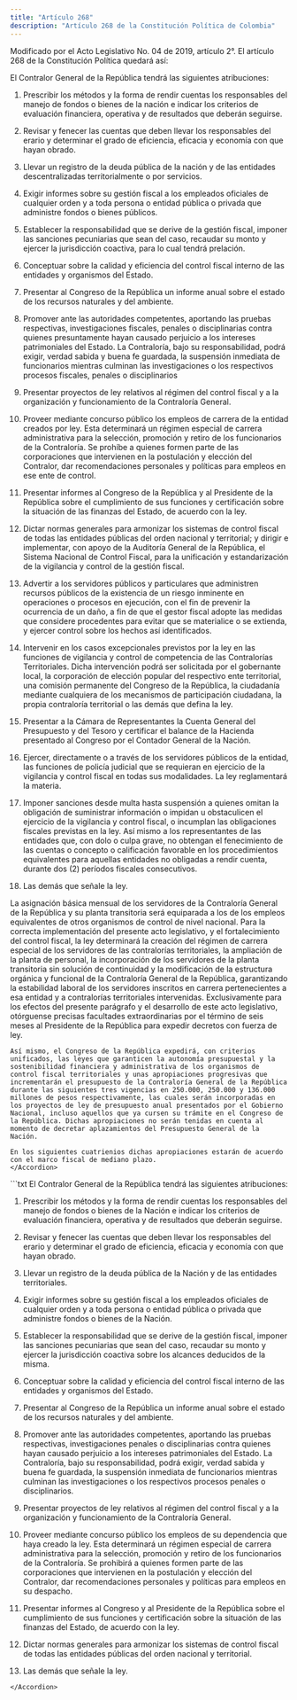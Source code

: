 ```yaml
---
title: "Artículo 268"
description: "Artículo 268 de la Constitución Política de Colombia"
---
```


<Warning>Modificado por el Acto Legislativo No. 04 de 2019, artículo 2°. El artículo 268 de la Constitución Política quedará así: </Warning>

El Contralor General de la República tendrá las siguientes atribuciones:

1. Prescribir los métodos y la forma de rendir cuentas los responsables del manejo de fondos o bienes de la nación e indicar los criterios de evaluación financiera, operativa y de resultados que deberán seguirse.

2. Revisar y fenecer las cuentas que deben llevar los responsables del erario y de­terminar el grado de eficiencia, eficacia y economía con que hayan obrado.

3. Llevar un registro de la deuda pública de la nación y de las entidades descentra­lizadas territorialmente o por servicios.

4. Exigir informes sobre su gestión fiscal a los empleados oficiales de cualquier or­den y a toda persona o entidad pública o privada que administre fondos o bienes públicos.

5. Establecer la responsabilidad que se derive de la gestión fiscal, imponer las san­ciones pecuniarias que sean del caso, recaudar su monto y ejercer la jurisdicción coactiva, para lo cual tendrá prelación.

6. Conceptuar sobre la calidad y eficiencia del control fiscal interno de las entidades y organismos del Estado.

7. Presentar al Congreso de la República un informe anual sobre el estado de los recursos naturales y del ambiente.

8. Promover ante las autoridades competentes, aportando las pruebas respectivas, investigaciones fiscales, penales o disciplinarias contra quienes presuntamente hayan causado perjuicio a los intereses patrimoniales del Estado. La Contraloría, bajo su responsabilidad, podrá exigir, verdad sabida y buena fe guardada, la sus­pensión inmediata de funcionarios mientras culminan las investigaciones o los respectivos procesos fiscales, penales o disciplinarios

9. Presentar proyectos de ley relativos al régimen del control fiscal y a la organiza­ción y funcionamiento de la Contraloría General.

10. Proveer mediante concurso público los empleos de carrera de la entidad creados por ley. Esta determinará un régimen especial de carrera administrativa para la selección, promoción y retiro de los funcionarios de la Contraloría. Se prohíbe a quienes formen parte de las corporaciones que intervienen en la postulación y elección del Contralor, dar recomendaciones personales y políticas para empleos en ese ente de control.

11. Presentar informes al Congreso de la República y al Presidente de la República sobre el cumplimiento de sus funciones y certificación sobre la situación de las finanzas del Estado, de acuerdo con la ley.

12. Dictar normas generales para armonizar los sistemas de control fiscal de todas las entidades públicas del orden nacional y territorial; y dirigir e implementar, con apoyo de la Auditoría General de la República, el Sistema Nacional de Control Fiscal, para la unificación y estandarización de la vigilancia y control de la ges­tión fiscal.

13. Advertir a los servidores públicos y particulares que administren recursos públi­cos de la existencia de un riesgo inminente en operaciones o procesos en ejecu­ción, con el fin de prevenir la ocurrencia de un daño, a fin de que el gestor fiscal adopte las medidas que considere procedentes para evitar que se materialice o se extienda, y ejercer control sobre los hechos así identificados.

14. Intervenir en los casos excepcionales previstos por la ley en las funciones de vigilancia y control de competencia de las Contralorías Territoriales. Dicha inter­vención podrá ser solicitada por el gobernante local, la corporación de elección popular del respectivo ente territorial, una comisión permanente del Congreso de la República, la ciudadanía mediante cualquiera de los mecanismos de participa­ción ciudadana, la propia contraloría territorial o las demás que defina la ley.

15. Presentar a la Cámara de Representantes la Cuenta General del Presupuesto y del Tesoro y certificar el balance de la Hacienda presentado al Congreso por el Contador General de la Nación.

16. Ejercer, directamente o a través de los servidores públicos de la entidad, las fun­ciones de policía judicial que se requieran en ejercicio de la vigilancia y control fiscal en todas sus modalidades. La ley reglamentará la materia.

17. Imponer sanciones desde multa hasta suspensión a quienes omitan la obligación de suministrar información o impidan u obstaculicen el ejercicio de la vigilancia y control fiscal, o incumplan las obligaciones fiscales previstas en la ley. Así mismo a los representantes de las entidades que, con dolo o culpa grave, no obtengan el fenecimiento de las cuentas o concepto o calificación favorable en los procedimientos equivalentes para aquellas entidades no obligadas a rendir cuenta, durante dos (2) períodos fiscales consecutivos.

18. Las demás que señale la ley.

<AccordionGroup>
    <Accordion
        title="Parágrafo transitorio 1°"
        defaultOpen
    >
    La asignación básica mensual de los servidores de la Contraloría General de la República y su planta transitoria será equiparada a los de los empleos equivalentes de otros organismos de control de nivel nacional. Para la correcta implementación del presente acto legislativo, y el fortalecimiento del control fiscal, la ley determinará la creación del régimen de carrera especial de los servidores de las contralorías territoriales, la ampliación de la planta de personal, la incorporación de los servidores de la planta transitoria sin solución de continuidad y la modificación de la estructura orgánica y funcional de la Contraloría General de la República, garantizando la estabilidad laboral de los servidores inscritos en carrera pertenecientes a esa entidad y a contralorías territoriales intervenidas. Exclusivamente para los efectos del presente parágrafo y el desarrollo de este acto legislativo, otórguense precisas facultades extraordinarias por el término de seis meses al Presidente de la República para expedir decretos con fuerza de ley.

    Así mismo, el Congreso de la República expedirá, con criterios unificados, las leyes que garanticen la autonomía presupuestal y la sostenibilidad financiera y administrativa de los organismos de control fiscal territoriales y unas apropiaciones progresivas que incrementarán el presupuesto de la Contraloría General de la República durante las siguientes tres vigencias en 250.000, 250.000 y 136.000 millones de pesos respectivamente, las cuales serán incorporadas en los proyectos de ley de presupuesto anual presentados por el Gobierno Nacional, incluso aquellos que ya cursen su trámite en el Congreso de la República. Dichas apropiaciones no serán tenidas en cuenta al momento de decretar aplazamientos del Presupuesto General de la Nación.

    En los siguientes cuatrienios dichas apropiaciones estarán de acuerdo con el marco fiscal de mediano plazo.
    </Accordion>

</AccordionGroup>


<Accordion title="Artículo original antes de la modificación:">
```txt
El Contralor General de la República tendrá las siguientes atribuciones:

1. Prescribir los métodos y la forma de rendir cuentas los responsables del manejo de fondos o bienes de la Nación e indicar los criterios de evaluación financiera, operativa y de resultados que deberán seguirse.

2. Revisar y fenecer las cuentas que deben llevar los responsables del erario y determinar el grado de eficiencia, eficacia y economía con que hayan obrado.

3. Llevar un registro de la deuda pública de la Nación y de las entidades territoriales.

4. Exigir informes sobre su gestión fiscal a los empleados oficiales de cualquier orden y a toda persona o entidad pública o privada que administre fondos o bienes de la Nación.

5. Establecer la responsabilidad que se derive de la gestión fiscal, imponer las sanciones pecuniarias que sean del caso, recaudar su monto y ejercer la jurisdicción coactiva sobre los alcances deducidos de la misma.

6. Conceptuar sobre la calidad y eficiencia del control fiscal interno de las entidades y organismos del Estado.

7. Presentar al Congreso de la República un informe anual sobre el estado de los recursos naturales y del ambiente.

8. Promover ante las autoridades competentes, aportando las pruebas respectivas, investigaciones penales o disciplinarias contra quienes hayan causado perjuicio a los intereses patrimoniales del Estado. La Contraloría, bajo su responsabilidad, podrá exigir, verdad sabida y buena fe guardada, la suspensión inmediata de funcionarios mientras culminan las investigaciones o los respectivos procesos penales o disciplinarios.

9. Presentar proyectos de ley relativos al régimen del control fiscal y a la organización y funcionamiento de la Contraloría General.

10. Proveer mediante concurso público los empleos de su dependencia que haya creado la ley. Esta determinará un régimen especial de carrera administrativa para la selección, promoción y retiro de los funcionarios de la Contraloría. Se prohibirá a quienes formen parte de las corporaciones que intervienen en la postulación y elección del Contralor, dar recomendaciones personales y políticas para empleos en su despacho.

11. Presentar informes al Congreso y al Presidente de la República sobre el cumplimiento de sus funciones y certificación sobre la situación de las finanzas del Estado, de acuerdo con la ley.

12. Dictar normas generales para armonizar los sistemas de control fiscal de todas las entidades públicas del orden nacional y territorial.

13. Las demás que señale la ley.
```
</Accordion>
